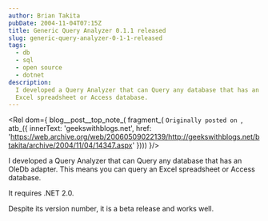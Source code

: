 ```yaml
---
author: Brian Takita
pubDate: 2004-11-04T07:15Z
title: Generic Query Analyzer 0.1.1 released
slug: generic-query-analyzer-0-1-1-released
tags:
  - db
  - sql
  - open source
  - dotnet
description:
  I developed a Query Analyzer that can Query any database that has an OleDb adapter. This means you can query an
  Excel spreadsheet or Access database.
---
```


<Rel dom={
	blog__post__top_note_(
		fragment_(
			`Originally posted on `,
			atb_({
				innerText: 'geekswithblogs.net',
				href: 'https://web.archive.org/web/20060509022139/http://geekswithblogs.net/btakita/archive/2004/11/04/14347.aspx'
			})))
}/>

I developed a Query Analyzer that can Query any database that has an OleDb adapter. This means you can query an
Excel spreadsheet or Access database.

It requires .NET 2.0.

Despite its version number, it is a beta release and works well.

<p>
	<Rel dom={
		fragment_(
			`You can get it on `,
			atb_generic_query_analyzer_({ innerText:  'Sourceforge' }),
			`.`)
	}/>
</p>
